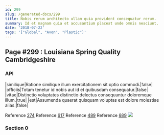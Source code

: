 ```yaml
---
id: 299
slug: /generated-docs/299
title: Nobis rerum architecto ullam quia provident consequatur rerum.
summary: Id et magnam quia et accusantium placeat unde omnis nesciunt.
date: '2018-07-22'
tags: '["Global", "Avon", "Plastic"]'
---
```


## Page #299 : Louisiana Spring Quality Cambridgeshire
### API

|similique|Ratione similique illum exercitationem sit optio commodi.|false|
|officiis|Totam tenetur id nobis aut id et quibusdam consequatur.|false|
|vitae|Distinctio voluptates distinctio delectus consequuntur doloremque illum.|true|
|est|Assumenda quaerat quisquam voluptas est dolore molestiae alias.|false|

Reference [274](/generated-docs/274)
Reference [617](/generated-docs/617)
Reference [489](/generated-docs/489)
Reference [689](/generated-docs/689)
![](/assets/cats-4.jpg)

### Section 0

